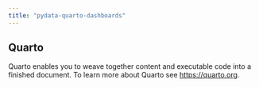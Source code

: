 ```yaml
---
title: "pydata-quarto-dashboards"
---
```


## Quarto

Quarto enables you to weave together content and executable code into a finished document. To learn more about Quarto see <https://quarto.org>.
